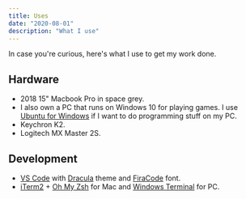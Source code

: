 ```yaml
---
title: Uses
date: "2020-08-01"
description: "What I use"
---
```


In case you're curious, here's what I use to get my work done.

## Hardware

- 2018 15" Macbook Pro in space grey.
- I also own a PC that runs on Windows 10 for playing games. I use [Ubuntu for Windows](https://www.microsoft.com/store/apps/9n6svws3rx71) if I want to do programming stuff on my PC.
- Keychron K2.
- Logitech MX Master 2S.

## Development

- [VS Code](https://code.visualstudio.com/) with [Dracula](https://marketplace.visualstudio.com/items?itemName=dracula-theme.theme-dracula) theme and [FiraCode](https://github.com/tonsky/FiraCode) font.
- [iTerm2](https://www.iterm2.com/) + [Oh My Zsh](https://ohmyz.sh/) for Mac and [Windows Terminal](https://github.com/microsoft/terminal) for PC.

